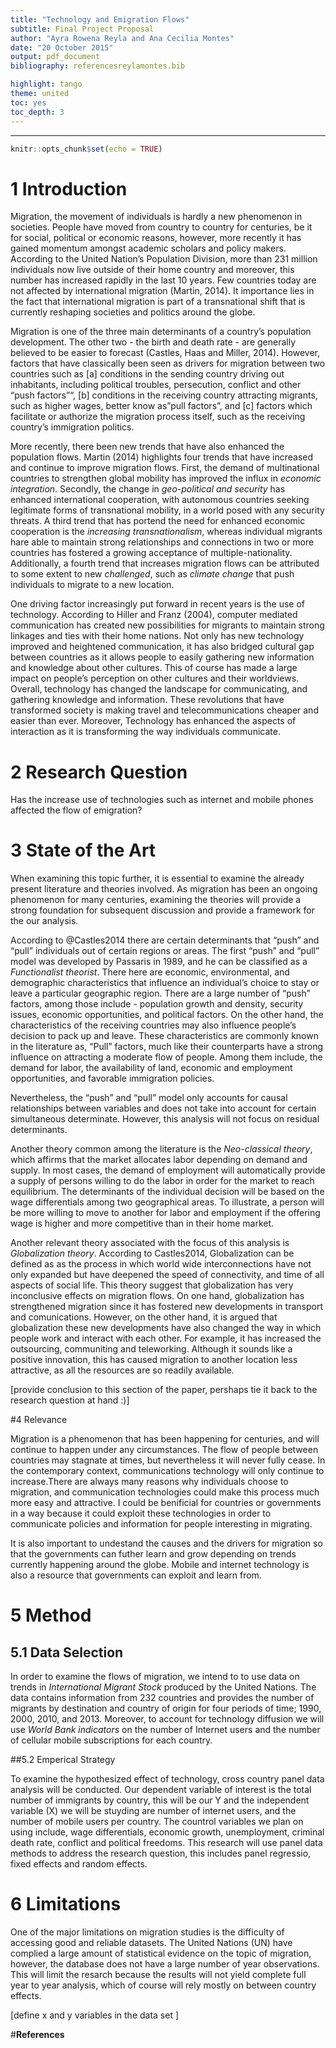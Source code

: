 ```yaml
---
title: "Technology and Emigration Flows"
subtitle: Final Project Proposal
author: "Ayra Rowena Reyla and Ana Cecilia Montes"
date: "20 October 2015"
output: pdf_document
bibliography: referencesreylamontes.bib

highlight: tango
theme: united
toc: yes
toc_depth: 3
---
```




\newpage

---

```r
knitr::opts_chunk$set(echo = TRUE)

```

# 1 Introduction

Migration, the movement of individuals is hardly a new phenomenon in societies. People have moved from country to country for centuries, be it for social, political or economic reasons, however, more recently it has gained momentum amongst academic scholars and policy makers. According to the United Nation's Population Division, more than 231 million individuals now live outside of their home country and moreover, this number has increased rapidly in the last 10 years. Few countries today are not affected by international migration (Martin, 2014). It importance lies in the fact that international migration is part of a transnational shift that is currently reshaping societies and politics around the globe. 

Migration is one of the three main determinants of a country's population development. The other two - the birth and death rate - are generally believed to be easier to forecast (Castles, Haas and Miller, 2014). However, factors that have classically been seen as drivers for migration between two countries such as [a] conditions in the sending country driving out inhabitants, including political troubles, persecution, conflict and other "push factors"", [b] conditions in the receiving country attracting migrants, such as higher wages, better know as "pull factors", and [c] factors which facilitate or authorize the migration process itself, such as the receiving country's immigration politics. 

More recently, there been new trends that have also enhanced the population flows. Martin (2014) highlights four trends that have increased and continue to improve migration flows.  First, the demand of multinational countries to strengthen global mobility has improved the influx in _economic integration_. Secondly, the change in _geo-political and security_ has enhanced international cooperation, with autonomous countries seeking legitimate forms of transnational mobility, in a world posed with any security threats. A third trend that has portend the need for enhanced economic cooperation is the _increasing transnationalism_, whereas individual migrants hare able to maintain strong relationships and connections in two or more countries has fostered a growing acceptance of multiple-nationality. Additionally, a fourth trend that increases migration flows can be attributed to some extent to new _challenged_, such as  _climate change_ that push individuals to migrate to a new location. 

One driving factor increasingly put forward in recent years is the use of technology. According to Hiller and Franz (2004), computer mediated communication has created new possibilities for migrants to maintain strong linkages and ties with their home nations. Not only has new technology improved and heightened communication, it has also bridged cultural gap between countries as it allows people to easily gathering new information and knowledge about other cultures. This of course has made a large impact on people's perception on other cultures and their worldviews. Overall, technology has changed the landscape for communicating, and gathering knowledge and information. These revolutions that have transformed society is making travel and telecommunications cheaper and easier than ever. Moreover, Technology has enhanced the aspects of interaction as it is transforming the way individuals communicate. 

# 2 Research Question 

Has the increase use of technologies such as internet and mobile phones affected the flow of emigration?

# 3 State of the Art

When examining this topic further, it is essential to examine the already present literature and theories involved. As migration has been an ongoing phenomenon for many centuries, examining the theories will provide a strong foundation for subsequent discussion and provide a framework for the our analysis. 

According to @Castles2014 there are certain determinants that "push" and "pull" individuals out of certain regions or areas. The first "push" and "pull" model was developed by Passaris in 1989, and he can be classified as a 
_Functionalist theorist_. There here are economic, environmental, and demographic characteristics that influence an individual's choice to stay or leave a particular geographic region. There are a large number of "push" factors, among those include - population growth and density, security issues, economic opportunities, and political factors. On the other hand, the characteristics of the receiving countries may also influence people's decision to pack up and leave. These characteristics are commonly known in the literature as, "Pull" factors, much like their counterparts have a strong influence on attracting a moderate flow of people. Among them include, the demand for labor, the availability of land, economic and employment opportunities, and favorable immigration policies. 

Nevertheless, the "push" and "pull" model only accounts for causal relationships between variables and does not take into account for certain simultaneous determinate. However, this analysis will not focus on residual determinants.

Another theory common among the literature is the _Neo-classical theory_, which affirms that the market allocates labor depending on demand and supply. In most cases, the demand of employment will automatically provide a supply of persons willing to do the labor in order for the market to reach equilibrium. The determinants of the individual decision will be based on the wage differentials among two geographical areas. To illustrate, a person will be more willing to move to another for labor and employment if the offering wage is higher and more competitive than in their home market. 


Another relevant theory associated with the focus of this analysis is _Globalization theory_. According to Castles2014, Globalization can be defined as as the process in which world wide interconnections have not only expanded but have deepened the speed of connectivity, and time of all aspects of social life. This theory suggest that globalization has very inconclusive effects on migration flows. On one hand, globalization has strengthened migration since it has fostered new developments in transport and comunications. However, on the other hand, it is argued that globalization these new developments have also changed the way in which people work and interact with each other. For example, it has increased the outsourcing, communiting and teleworking. Although it sounds like a positive innovation, this has caused migration to another location less attractive, as all the resources are so readily available. 

[provide conclusion to this section of the paper, pershaps tie it back to the research question at hand :)]

#4 Relevance

Migration is a phenomenon that has been happening for centuries, and will continue to happen under any circumstances. The flow of people between countries may stagnate at times, but nevertheless it will never fully cease. In the contemporary context, communications technology will only continue to increase.There are always many reasons why individuals choose to migration, and communication technologies could make this process much more easy and attractive. I could be benificial for countries or governments in a way because it could exploit these technologies in order to communicate policies and information for people interesting in migrating. 

It is also important to undestand the causes and the drivers for migration so that the governments can futher learn and grow depending on trends currently happening around the globe. Mobile and internet technology is also a resource that governments can exploit and learn from. 


# 5 Method
## 5.1 Data Selection
In order to examine the flows of migration, we intend to to use data on trends in _International Migrant Stock_ produced by the United Nations. The data contains information from 232 countries and provides the number of migrants by destination and country of origin for four periods of time; 1990, 2000, 2010, and 2013. Moreover, to account for technology diffusion we will use _World Bank indicators_ on the number of Internet users and the number of cellular mobile subscriptions for each country. 

##5.2 Emperical Strategy

To examine the hypothesized effect of technology, cross country panel data analysis will be conducted. Our dependent variable of interest is the total number of immigrants by country, this will be our Y and the independent variable (X) we will be stuyding are number of internet users, and the number of mobile users per country. The countrol variables we plan on using include, wage differentials, economic growth, unemployment, criminal death rate, conflict and political freedoms. This research will use panel data methods to address the research question, this includes panel regressio, fixed effects and random effects. 


# 6 Limitations

One of the major limitations on migration studies is the difficulty of accessing good and reliable datasets. The United Nations (UN) have complied a large amount of statistical evidence on the topic of migration, however, the database does not have a large number of year observations. This will limit the resarch because the results will not yield complete full year to year analysis, which of course will rely mostly on between country effects. 

[define x and y variables in the data set ]

#**References**





